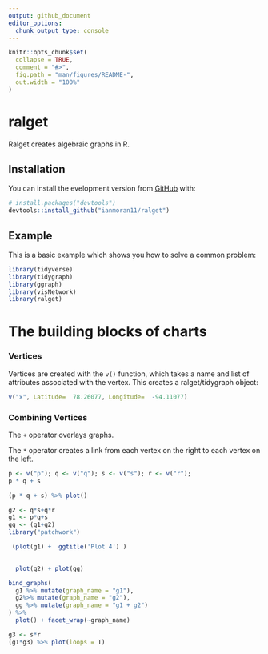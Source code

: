 ```yaml
---
output: github_document
editor_options: 
  chunk_output_type: console
---
```


<!-- README.md is generated from README.Rmd. Please edit that file -->

```r
knitr::opts_chunk$set(
  collapse = TRUE,
  comment = "#>",
  fig.path = "man/figures/README-",
  out.width = "100%"
)
```

# ralget
Ralget creates algebraic graphs in R. 

## Installation
You can install the evelopment version from [GitHub](https://github.com/) with:
``` r
# install.packages("devtools")
devtools::install_github("ianmoran11/ralget")
```
## Example
This is a basic example which shows you how to solve a common problem:
```r

library(tidyverse)
library(tidygraph)
library(ggraph)
library(visNetwork)
library(ralget)
```

# The building blocks of charts 
### Vertices 
Vertices are created with the `v()` function, which takes a name and list of attributes associated with the vertex. 
This creates a ralget/tidygraph object:
```r
v("x", Latitude=  78.26077, Longitude=  -94.11077)
```

### Combining Vertices 

The `+` operator overlays graphs.

The `*` operator creates a link from each vertex on the right to each vertex on the left. 

```r
p <- v("p"); q <- v("q"); s <- v("s"); r <- v("r"); 
p * q + s
```

```r
(p * q + s) %>% plot()
```


```r
g2 <- q*s+q*r
g1 <- p*q+s
gg <- (g1+g2)
library("patchwork")

 (plot(g1) +  ggtitle('Plot 4') )

  
  plot(g2) + plot(gg)

bind_graphs(
  g1 %>% mutate(graph_name = "g1"),
  g2%>% mutate(graph_name = "g2"),
  gg %>% mutate(graph_name = "g1 + g2")
) %>% 
  plot() + facet_wrap(~graph_name)

```

```r
g3 <- s*r
(g1*g3) %>% plot(loops = T) 
```
